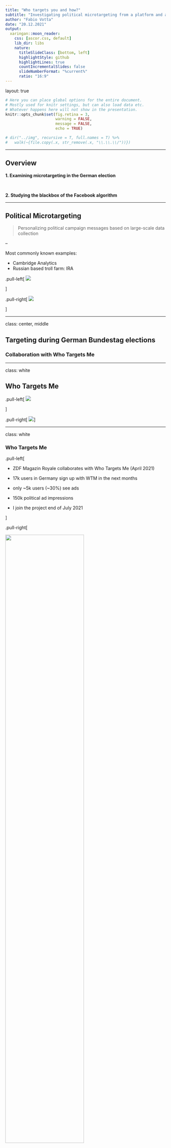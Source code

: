 ```yaml
---
title: "Who targets you and how?"
subtitle: "Investigating political microtargeting from a platform and advertiser perspective"
author: "Fabio Votta"
date: "20.12.2021"
output:
  xaringan::moon_reader:
    css: [ascor.css, default]
    lib_dir: libs
    nature:
      titleSlideClass: [bottom, left]
      highlightStyle: github
      highlightLines: true
      countIncrementalSlides: false       
      slideNumberFormat: "%current%"  
      ratio: "16:9"
---
```


layout: true
    
<div class="logo"></div> 


```r
# Here you can place global options for the entire document.
# Mostly used for knitr settings, but can also load data etc.
# Whatever happens here will not show in the presentation.
knitr::opts_chunk$set(fig.retina = 3, 
                      warning = FALSE, 
                      message = FALSE,
                      echo = TRUE)

# dir("../img", recursive = T, full.names = T) %>%
#   walk(~{file.copy(.x, str_remove(.x, "\\.\\.\\/"))})
```

---

## Overview



**1. Examining microtargeting in the German election**

<br>

**2. Studying the blackbox of the Facebook algorithm**

---

## Political Microtargeting


> Personalizing political campaign messages based on large-scale data collection

--

Most commonly known examples: 

+ Cambridge Analytics
+ Russian based troll farm: IRA

.pull-left[
![](https://cdn2.opendemocracy.net/media/images/PA-35629884-min.max-760x504.jpg)

]

.pull-right[
![](https://d.newsweek.com/en/full/922055/00-russian-ads.jpg?w=737&f=e58952a32494348076bd174f93ea79ca)

]

---



class: center, middle

## Targeting during German Bundestag elections

### Collaboration with Who Targets Me

---

class: white

## Who Targets Me

.pull-left[
![](https://whotargets.me/wp-content/uploads/2020/06/wtm_logo_2020.png)

]

.pull-right[
![](https://whotargets.me/wp-content/uploads/2021/04/Screenshot-2021-04-30-at-09.49.54.png)
]

---

class: white

### Who Targets Me


.pull-left[

+ ZDF Magazin Royale collaborates with Who Targets Me (April 2021)

+ 17k users in Germany sign up with WTM in the next months

+ only ~5k users (~30%) see ads

+ 150k political ad impressions

+ I join the project end of July 2021

]

.pull-right[

<img src="img/zdf_tweet.png" width="70%" height="70%">

]




---

class: white

### ZDF Magazine Royale Show 24. September 2021


<img src="https://i3.ytimg.com/vi/8vq6MzGNZyM/maxresdefault.jpg" width="70%" height="70%">


http://y2u.be/8vq6MzGNZyM

---



class: white

## Political Advertisers in Germany

![](img/ad_impressions.png)

---


class: white

## Political Advertisers in Germany


<img src="img/advertiser_names_1.png" width="70%" height="70%">


---


class: white

## Political Advertisers in Germany

![](img/advertiser_names_2.png)

---

class: white

## Bias in data - Gender

![](img/gender_bias.png)


---

class: white

## Bias in data - Age


![](img/age_bias.png)

---

class: white

## Bias in data - Bundesland

![](img/region_bias.png)


---

class: white

### Weighting the data 

#### according to German population metrics

<img src="img/gender_weighted.png" width="50%" height="50%">


---

class: white

## Why Am I Seeing This

+  WTM users share the text from the ‘Why am I seeing this?’ label

![](https://www.impactplus.com/hubfs/Screen%20Shot%202019-07-15%20at%202.11.21%20PM.png)


---

class: white

### Which targeting criteria did German parties use?

<img src="img/targeting_criteria.png" width="40%" height="40%">

---

class: white

### How common is targeting anyway?

<img src="https://pbs.twimg.com/media/FAI_L3TXMAA192x?format=png&name=4096x4096" width="80%" height="80%">


---

class: white

### Which targeting criteria did German parties use?

+ Parties often target interest in their own party

+ Parties often use location targeting

+ Parties make frequent use of custom and lookalike audiences

Link to Shiny app to explore results:

[favstats.shinyapps.io/btw21_wtm/](https://favstats.shinyapps.io/btw21_wtm/)

---

class: white

### Targeting - CDU/CSU

![](img/cdu_targeting.png)

---

class: white

### Targeting - SPD

![](img/spd_targeting.png)


---


class: white

### Targeting - Die Grünen

![](img/green_targeting.png)


---

class: white

### Targeting - AfD

![](img/afd_targeting.png)


---

class: white

### Targeting - LINKE

![](img/left_targeting.png)

---

class: white

### Targeting - FDP

![](img/fdp_targeting.png)

---

class: white

### Targeting Networks - CDU

![](img/targeting_network_cdu.png)

---

class: white

### Targeting vaccine skeptic content

.pull-left[

<img src="https://whotargets.me/wp-content/uploads/2021/08/dieterdehm.png" width="100%" height="100%">

]

.pull-right[
<img src="https://whotargets.me/wp-content/uploads/2021/08/dieterdehmad.png" width="70%" height="70%">
]

---

class: white

### Targeting vaccine skeptic content

.pull-left[

<img src="https://whotargets.me/wp-content/uploads/2021/08/dieterdehm.png" width="100%" height="100%">

]


.pull-right[
> Ich selbst bin weder ein fanatischer Impfgegner noch -Befürworter: Weil die Haupterfolge gegen dieses Virus sowieso in unseren Immunsystemen stattfinden, wenn sie – von Stress und Umweltschäden verschont – Keime abwehren und ein unauffälliges Infektionsgeschehen bewirken.
]


---

class: white

## Attack Ads - CDU

.pull-left[
This CDU ad is targeted at 

+ small business owners
+ interest in business management
+ female entrepreneurs
+ start-ups
+ “The Economist” 
+ entrepreneurship
]

.pull-right[

<img src="https://whotargets.me/wp-content/uploads/2021/09/cdu.png" width="50%" height="50%">


]


---

class: white

## Targeting opponents - GRÜNEN

Ads targeted at older people (30-65+), interest in SPD, and also various environmentalist interests (ecology, sustainability, etc.)


<img src="https://whotargets.me/wp-content/uploads/2021/09/image-2.png" width="70%" height="70%">



---

## What work remains to be done?

+ A lot

--

+ Everything in regards to content of the ads

+ Issue Ownership 

+ How are negative ads targeted? 

+ To which degree are ads personalized? 

+ How common is “two-facedness”, promising different things to different voters? 

---

class: center, middle

## Automated Microtargeting

### Exploring the Influence of the Facebook Ad Delivery Algorithm in the Dutch Context

---

## Ad Delivery Algorithms


+ Discourse on political microtargeting is often focused on the "bad actor" story

  + Russian election interference campaign (IRA)
  
  + Cambridge Analytica
  
  + Trump campaign (Steve Bannon, Brad Parscale)

--

<br>

+ The explicit assumption here is that the advertisers have strong control over who sees which ad

--

<br>

There is a distinct lack of research on the *automated* aspect of political microtargeting: 

the **ad delivery algorithm**

---


class: center, middle

## Poltical Microtargeting since 2016

--

Ad libraries and **limitations to targeting**




---

### Poltical Microtargeting since 2016

**Google** now only allows targeting by age, gender and location for political ads.

**Facebook** also limited ad targeting options 
  + disallowing targeting based on race, religion and more
  
--
  
.pull-left[
```r
knitr::include_graphics("img/remove_targeting.png")
```
]

.pull-right[
<br>
<br>
<br>
[facebook.com/business/news/removing-certain-ad-targeting-options-and-expanding-our-ad-controls](https://www.facebook.com/business/news/removing-certain-ad-targeting-options-and-expanding-our-ad-controls)
]




---


### Poltical Microtargeting since 2016

**Google** now only allows targeting by age, gender and location for political ads.

**Facebook** also limited ad targeting options 
  + disallowing targeting based on race, religion and more
  
<br>

Facebook still allows targeting based on:
  + detailed demographics 
  + users' declared interests 
  + Behavioural targeting 
  + Custom and Lookalike Audiences


---


class: center, middle

# Ad Objectives,<br>Optimizations<br>and Relevancy

---

### Ad Objectives, Optimizations and Relevancy

There is more than just targeting criteria that decides who sees political ads:

+ **Ad objective** = what is the goal of the ad?

    for example: generate web traffic, like Facebook page, buy products
    
--

+ **Optimization** = how should the goal be achieved?

    key metric to be optimized on: number of exposed users, clicks, conversions
    
--

+ **Relevancy** = how relevant is the ad to the user

```r
knitr::include_graphics("img/relevant_quote.png")
```

--

→ ***Implies big role of the ad delivery algorithm***



---

class: center, middle

## Prior investigations into the<br>role of the ad delivery algorithm

---

### Pricing differences in the US 2020 election

+ Biden campaign paid more than **6x more** 
  + compared to Trump campaign when targeting older voters. [(The Markup 2020)](https://themarkup.org/election-2020/2020/10/29/facebook-political-ad-targeting-algorithm-prices-trump-biden)
  
  
<center>
```r
knitr::include_graphics("img/older.png")
```
</center>
  
<!-- ![](img/older.png) -->
  

---

### Prior Research (Ali et al., 2020,2021)


When targeting the same audience, at the same time, with the same budget:

+ Ad delivery is heavily skewed along gendered and racial stereotypes
  + even without the intent of the advertiser [(Ali et al. 2020)](https://dl.acm.org/doi/10.1145/3359301)

--

Regarding political ads [(Ali et al., 2021)](https://dl.acm.org/doi/pdf/10.1145/3437963.3441801):

--

+ **Skewed delivery**

  + Political ads more often delivered to ideologically congruent audience 
      + Bernie ads → higher % D; 
      + Trump ads → higher % R

--

+ **Increased cost**

  + Liberal ad to a liberal audience: *21 Dollar per 1000 users*; 
  + Conservative ad delivered to liberal audience: *40 Dollar per 1000 users*.



---


class: white

<img src="img/costper1k.png">


---

### Why study black box of the Facebook algorithm


+ Severely limiting or banning microtargeting is *inadequate*

It would:

1. not end “targeting”

2. give more “autonomy” to the platform and its ad delivery algorithm

3. would make it more difficult to create transparency

<br>

→ *regulations that only focus on the advertiser “capabilities” and not also the ad delivery algorithm falls short*

---

### Why study black box of the Facebook algorithm


+ Facebook may (dis-)advantage certain parties

  + Equal-time rule?

--

+ Parties may pay more money to persuade potential voters

  + It might be more costly to reach people who are undecided

--

+ Political campaigns may not reach their intended audiences 

  + only the people that *already agree with the message*
  
  + certain groups might be excluded entirely
  
  + potentially exasperates the fragmentation of the political landscape



---

class: center, middle

## Research Question

### How does the Facebook ad delivery algorithm<br>influence the pricing & distribution of political ads<br>in the Netherlands?

---

class: center, middle

# Research Design

---

### Research Design

+ Collaborate with Dutch parties to place political ads

+ We reached out to 7 major political parties

  + heard back from 3, all of which gave us a tentative ***yes***
  
--

<br>
  
+ Experimental design that varies targeting criteria (and content)

+ Estimated timeframe for placing ads: ~ Late January to mid-February 2022

  + close to Netherlands-wide local elections in March 2022

--
  
<br>
  
+ Plan is to pre-register

---



### Research Design

+ The study design will incorporate two *levels of comparisons*

      Observing differences of pricing and delivery:

  1. *within a party* (i.e. different targeting criteria and content)

  2. *between parties*
  



---

### Research Design

Facebook says it delivers ads based on a "relevancy" score

→ Facebook optimizes for ***perceived*** *congruency* between the content/message of the ad and the person seeing the ad

We hypothesize some audiences might therefore be *harder to reach*
  + as in: more expensive
  + reach less people given the same conditions (budget and timing)
  

  
--

In order to test the algorithm we need to:

+ Place ads with ad goal: *Reach*
+ Ad optimization: *Unique users reached*

--

Optimizing on Reach (rather than Traffic): 
   
+ the algorithm has to work more on its internal assumptions 
+ doesn't use user cues (i.e. clicks) as much to decide who is going to see the ad

---


### Dependent Variables

+ Price per 1k users reached

  + this measure is an industry standard

+ Delivery of ads 

  + Audience shares measured by % of ads delivered to specific group
  
      + Gender
  
      + Age
    
      + Region
  
      + Targeting criteria


---


class: center, middle

# "Election date reminder" ads and proposed conditions


---

class: white

### "Election date reminder" ads and proposed conditions

.pull-left[

<img src="img/laatjestem.png" width="70%" height="70%">

Note: this is only an example to showcase the idea. Not the final design.

]

.pull-right[


![](img/conditions.png)


]

---

### Cross-party conditions

--

.pull-left[
Hypotheses:

Audiences that lean left 
  + interested in environment
  + social security
  + high educated
  + women
  
are harder to reach for right-leaning parties (and vice versa)


Audiences that lean right 
  + interested in business
  + lower-educated + vocational
  + men

are harder to reach for left-leaning parties (and vice versa)

]



.pull-right[


![](img/conditions.png)


]

---

### Intra-party conditions: Entertainment vs. Political audiences

.pull-left[
The Facebook algorithm may assume that informative ads about election day are

+ *less relevant* for people interested in entertainment (sports, TV shows, video games) 
+ than for people already interested in (local) politics

<br>

Therefore, we expect that **ads targeted at people interested in entertainment**
  + are **more costly** and **reach less people** 
  + compared to people already interested in politics
  
]



.pull-right[


![](img/conditions.png)


]

---


### High-education vs. low-education

.pull-left[


The Facebook algorithm may assume that informative ads about election day are

+ *less relevant* for lower-educated audiences (lower interested in politics) 
+ than for higher-educated audiences.

<br>

Therefore, we expect that **ads targeted at lower-educated audiences**
  + are **more costly** and **reach less people** 
  + compared to higher-educated audiences.
  
]
  
.pull-right[


![](img/conditions.png)


]
  
---

### Younger vs. Older audiences

The Facebook algorithm may assume that informative ads about election day are

+ *less relevant* for younger people (lower turnout rate) 
+ than for older people

<br>

Therefore, we expect that ads
  + are **more costly** when reaching younger people
  + compared to older people

---


class: center, middle

## Pre-Test

### Very (!) early results

---

## Pre-Test


Place 30 ads on Facebook for 7 days

+ No targeting (18+, all genders, all of Netherlands)
+ Target high-educated audience
+ Target low-educated audience

Daily budget: 1 Euro (in total = 210 Euros)

Reached: 61,137 people

---

class: white

## Cost per 1k Users

<img src="img/costper1k_pretest.png" width="60%" height="60%">


---

class: white


## Cost per 1k Users

<img src="img/costper1k_pretest_m.png" width="60%" height="60%">


---

class: white

## Cost per age group

<img src="img/costperage" width="60%" height="60%">


---

class: white

## Cost per age group

<img src="img/costperage_m" width="60%" height="60%">

---


class: white

## Skewed delivery in terms of gender

<img src="img/gendershare" width="60%" height="60%">

---

class: white

## Less clear for age groups

<img src="img/age_share.png" width="60%" height="60%">

---


<br>
<br>
<br>

<center>

<img src="https://memecrunch.com/meme/CFEV6/any-questions/image.gif?w=400&c=1">


<!-- ![]() -->

</center>


---

class: center, middle

# Let's discuss

<img src="https://i.gifer.com/3Eic.gif">


---

class: center, middle

# Appendix



---

# My questions

+ Is an experimental design even possible/desirable here?
  + It would require to place ~10-20 ads per condition per party to be properly powered
  + 10-20 ads per condition per party could potentially lead to overpricing the market of a targeted audience?
  → so some ads I place might influence the outcomes for other ads
  + is there a way to account for that in an experimental design?
  + should I make this an observational study instead, place less ads per condition and just bite the bullet on causality being too difficult to establish in regards to treating the ad delivery algorithm?

+ What kind of conditions 

  + made the most sense to you?
  + would be most valuable?
  + how could they be improved?
  
  
+ Does the measurement for ad delivery skew make sense?



+ I've been struggling with the power analysis and the effect sizes I should expect so I can properly determine sample size per condition. Any advice?

---


class: center, middle

# Issue ads and proposed conditions

## Observing differences of pricing and delivery *between* and *within a party*


---

### Example Topic: Climate Change

--

Does Facebook charge more money/skew delivery when ads about *climate change* are targeted at:
+ people with interest in environmentalism vs. people interested in business 
+ younger people vs. older people
+ rural vs. urban regions 
+ low vs. high education
+ more right-leaning vs. left-leaning parties?

--

<img src="img/posters/p1.png" style="float: left; width: 27%; margin-right: 1%; margin-bottom: 0.5em;">
--
<img src="img/posters/p2.png" style="float: left; width: 27%; margin-right: 1%; margin-bottom: 0.5em;">
<img src="img/posters/p3.png" style="float: left; width: 27%; margin-right: 1%; margin-bottom: 0.5em;">
<p style="clear: both;">



---


class: center, middle


### Going Micro to Go Negative

#### Research Question: 

To what extent is political microtargeting used by<br>political advertisers to deliver uncivil
campaign messages?

---


class: center, middle

## Going micro


---

### Political Microtargeting

> Personalizing political campaign messages based on large-scale data collection

+ Cambridge Analytics

+ IRA influence campaign

+ Topic is understudied in European context

---

class: center, middle

## Negative campaigning

*"going negative"*

---

## Negative campaigning

Negative campaigning is a type of advertising that highlights alleged weaknesses of the competitor.

--

*However:* Negative ads are not just negative ads

According to Brooks & Geer (2012) negative campaigning entails:

+ *civil* negative ads

  + legitimate criticism of the opponent
  
--

+ *uncivil* negative ads 

  + "disrespectful, poisonous and hyperbolic [...]" language that "break norms of conversation [...]" (Otto et al. 2020)


<br>

> Let's take a closer look at incivility as a form of negative advertising

---

class: center, middle

## Political Incivility

*Is it good to be bad?*

---

## Political Incivility

Acoording to Mutz (2016) political incivility can:

 + lower trust in government

 + reduce faith in institutions 

 + lessen respect for opposing views

--

**But** it can also: 

+ generate stronger interest in voting & in politics more generally (Herbst 2010)

+ increase the memorability of the topics discussed; also known as *negativity bias* (Sydnor 2019)

---


class: center, middle

## Backlash effect

*When attacking your opponent backfires*

--

*or: when it's bad to be bad*

---

## Backlash effect

Negative advertising can backfire because voters feel sympathetic toward candidates under attack (Walter & van der Eijk, 2019).

Meta-analysis confirms a backlash effect in 33 out of 40 studies (Lau et al., 2009)

--

Backlash effect can be dependent on voter (and candidate) characteristics:

 + Backlash towards African-American attack sponsors is greater among white voters (Krupnikov and Piston 2015)

 + Nai & Maier (2020) also demonstrate that with incivil ads:

--

    + people high in conflict avoidance significantly reduce rating of the **attack sponsor**

    + individuals high in psychopathy traits rate the **target more negatively**


---


class: center, middle

## Microtargeting and Negative ads

*"going micro"*

---


## Microtargeting and Negative ads

Microtargeting may lower the risk of backlash effects because:

+ Negative messages can be targeted towards individuals who are most susceptible to them (Nai & Maier 2020)

  + also means: people likely to dislike negativity can be excluded

--
  
+ Negative campaigning is seen as undesirable and harmful by the public
    + (Mutz and Reeves 2005; Mattes and Redlawsk 2014)

--

+ A smaller range of individuals are affected if there were to be a backlash

*Hypotheses:*

> H1: Microtargeted ads from political campaigns are more negative than ads targeted at more general audiences.

> H2: For outside groups we should not find this microtargeting effect because they are less concerned about reputational hits.

---


## Microtargeting and Negative ads

Literature that have looked at this is scarce but two examples stood out:

+ Fowler et al. (2020) analyze TV and Facebook and find the latter to be more positive

  + Campaigns are more likely to have lists of supporters and they are less targeted with negative ads

  + However: only compares TV ads with Facebook and does not differentiate between levels of targeting
  
--

<br>
  
+ Jain and Wood (2020) analyze Facebook ad library data

  + Computer Science pre-print, does not go in a lot of detail but they do find a positive effect of microtargeting on tone

  + However: measure of microtargeting is just received impressions


---

## Measurement

+ Dependent Variable: Negativity/Incivility
  + Perspective API (Toxicity)
  + Prediction by supervised machine learning model trained on incivil/civil negative & positive ads
      
--
  
+ Independent Variable: Microtargeting

> `Potential Reach` estimates how many people your ad could potentially reach depending on the targeting and ad placement options you select while creating an ad. ~Facebook Ad Library

--

.pull-left[
+ 100 - 1.000 individuals reached
+ 1.001 - 5.000
+ 5.001 - 10.000
+ 10.001 - 50.000
+ 50.001 - 100.000
+ 100.001 - 500.000
+ 500.001 - 1 million
+ +1 million
]

.pull-right[
  <br>
  <br>
  <br>
  The smaller the reach the more microtargeted is an advertisement.
]


---

## Results


---

## Takeaways

---

